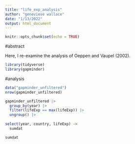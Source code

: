 ```yaml
---
title: "life_exp_analysis"
author: "genevieve wallace"
date: "1/13/2022"
output: html_document
---
```


```r
knitr::opts_chunk$set(echo = TRUE)
```

#abstract

Here, I re-examine the analysis of Oeppen and Vaupel (2002).

```r
library(tidyverse)
library(gapminder)
```

#analysis

```r
data("gapminder_unfiltered")
nrow(gapminder_unfiltered)
```
```r
gapminder_unfiltered |>
  group_by(year) |>
  filter(lifeExp == max(lifeExp)) |>
  ungroup() |>
  
select(year, country, lifeExp) ->
  sumdat

sumdat
```

